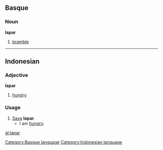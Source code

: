 ==Basque==
===Noun===
'''lapar'''

# [[bramble]]

[[Category:Basque language]]

----

==Indonesian==
===Adjective===
'''lapar'''

# [[hungry]]

=== Usage ===
# [[saya|Saya]] '''lapar'''.
#* I am [[hungry]].

[[Category:Indonesian language]]

[[gl:lapar]]